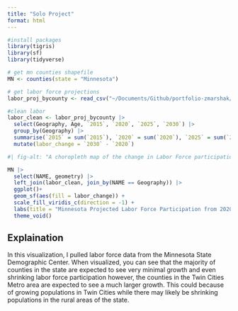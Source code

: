 ```yaml
---
title: "Solo Project"
format: html
---
```


```r
#install packages
library(tigris)
library(sf)
library(tidyverse)
```

```r
# get mn counties shapefile
MN <- counties(state = "Minnesota")
```

```r
# get labor force projections
labor_proj_bycounty <- read_csv("~/Documents/Github/portfolio-zmarshak/data/mn-counties_labor_rates.csv")
```

```r
#clean labor
labor_clean <- labor_proj_bycounty |>
  select(Geography, Age, `2015`, `2020`, `2025`, `2030`) |>
  group_by(Geography) |>
  summarise(`2015` = sum(`2015`), `2020` = sum(`2020`), `2025` = sum(`2025`), `2030` =  sum(`2030`)) |>
  mutate(labor_change = `2030` - `2020`)
```

```r
#| fig-alt: "A choropleth map of the change in Labor Force participation from 2020 to 2030 in Minnesota by county. The Twin Cities metro area is expected to see large growth over this period, and the rest of the state is expected to see much smaller growth or even negative growth."

MN |>
  select(NAME, geometry) |>
  left_join(labor_clean, join_by(NAME == Geography)) |>
  ggplot()+
  geom_sf(aes(fill = labor_change)) +
  scale_fill_viridis_c(direction = -1) +
  labs(title = "Minnesota Projected Labor Force Participation from 2020 to 2030", fill = "Projected Change by County", caption = "Projected Labor Force Participation Changes in Minnesota from 2020 to 2030 by county. (Created by: Zach Marshak April 2024, Data Sources: US Census Bureau, MN State Demographic Center)") +
  theme_void()
```

## Explaination 
In this visualization, I pulled labor force data from the Minnesota State Demographic Center. When visualized, you can see that the majority of counties in the state are expected to see very minimal growth and even shrinking labor force participation however, the counties in the Twin Cities Metro area are expected to see a much larger growth. This could because of growing populations in Twin Cities while there may likely be shrinking populations in the rural areas of the state.
